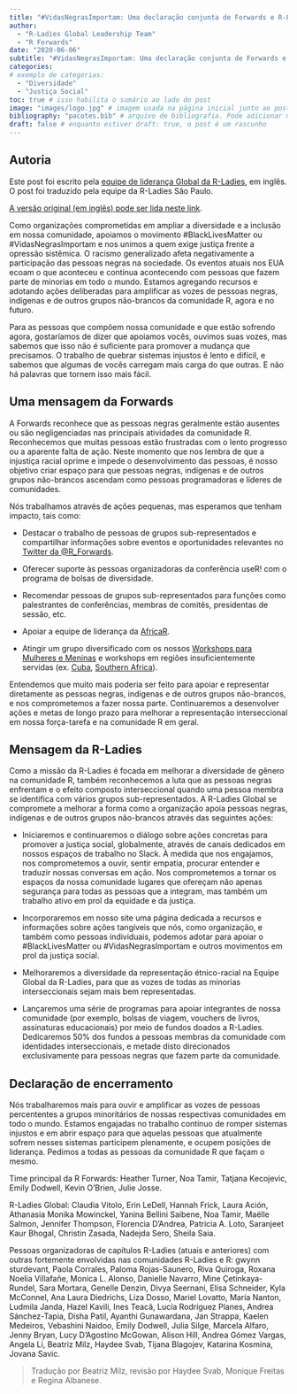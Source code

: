 ```yaml
---
title: "#VidasNegrasImportam: Uma declaração conjunta de Forwards e R-Ladies"
author: 
  - "R-Ladies Global Leadership Team"
  - "R Forwards"
date: "2020-06-06"
subtitle: "#VidasNegrasImportam: Uma declaração conjunta de Forwards e R-Ladies"
categories: 
# exemplo de categorias:
  - "Diversidade"
  - "Justiça Social"
toc: true # isso habilita o sumário ao lado do post
image: "images/logo.jpg" # imagem usada na página inicial junto ao post
bibliography: "pacotes.bib" # arquivo de bibliografia. Pode adicionar mais arquivos!
draft: false # enquanto estiver draft: true, o post é um rascunho
---
```


::: {.callout-note collapse="false"}
## Autoria

Este post foi escrito pela [equipe de liderança Global da R-Ladies](https://www.rladies.org/), em inglês. O post foi traduzido pela equipe da R-Ladies São Paulo.

[A versão original (em inglês) pode ser lida neste link](https://www.rladies.org/news/2020-06-06-blm/).
:::

Como organizações comprometidas em ampliar a diversidade e a inclusão em nossa comunidade, apoiamos o movimento #BlackLivesMatter ou #VidasNegrasImportam e nos unimos a quem exige justiça frente a opressão sistêmica. O racismo generalizado afeta negativamente a participação das pessoas negras na sociedade. Os eventos atuais nos EUA ecoam o que aconteceu e continua acontecendo com pessoas que fazem parte de minorias em todo o mundo. Estamos agregando recursos e adotando ações deliberadas para amplificar as vozes de pessoas negras, indígenas e de outros grupos não-brancos da comunidade R, agora e no futuro.

Para as pessoas que compõem nossa comunidade e que estão sofrendo agora, gostaríamos de dizer que apoiamos vocês, ouvimos suas vozes, mas sabemos que isso não é suficiente para promover a mudança que precisamos. O trabalho de quebrar sistemas injustos é lento e difícil, e sabemos que algumas de vocês carregam mais carga do que outras. E não há palavras que tornem isso mais fácil.

## Uma mensagem da Forwards

A Forwards reconhece que as pessoas negras geralmente estão ausentes ou são negligenciadas nas principais atividades da comunidade R. Reconhecemos que muitas pessoas estão frustradas com o lento progresso ou a aparente falta de ação. Neste momento que nos lembra de que a injustiça racial oprime e impede o desenvolvimento das pessoas, é nosso objetivo criar espaço para que pessoas negras, indígenas e de outros grupos não-brancos ascendam como pessoas programadoras e líderes de comunidades.

Nós trabalhamos através de ações pequenas, mas esperamos que tenham impacto, tais como:

* Destacar o trabalho de pessoas de grupos sub-representados e compartilhar informações sobre eventos e oportunidades relevantes no [Twitter da \@R_Forwards](https://twitter.com/r_forwards).

* Oferecer suporte às pessoas organizadoras da conferência useR! com o programa de bolsas de diversidade.

* Recomendar pessoas de grupos sub-representados para funções como palestrantes de conferências, membras de comitês, presidentas de sessão, etc.

* Apoiar a equipe de liderança da [AfricaR](https://africa-r.org/).

* Atingir um grupo diversificado com os nossos [Workshops para Mulheres e Meninas](https://forwards.github.io/blog/2019/09/22/workshops-for-women-and-girls/) e workshops em regiões insuficientemente servidas (ex. [Cuba](https://forwards.github.io/blog/2018/07/07/havanar/), [Southern Africa](https://forwards.github.io/blog/2020/05/25/southern-africa-project-2020/)).

Entendemos que muito mais poderia ser feito para apoiar e representar diretamente as pessoas negras, indígenas e de outros grupos não-brancos, e nos comprometemos a fazer nossa parte. Continuaremos a desenvolver ações e metas de longo prazo para melhorar a representação interseccional em nossa força-tarefa e na comunidade R em geral.

## Mensagem da R-Ladies

Como a missão da R-Ladies é focada em melhorar a diversidade de gênero na comunidade R, também reconhecemos a luta que as pessoas negras enfrentam e o efeito composto interseccional quando uma pessoa membra se identifica com vários grupos sub-representados. A R-Ladies Global se compromete a melhorar a forma como a organização apoia pessoas negras, indígenas e de outros grupos não-brancos através das seguintes ações:


* Iniciaremos e continuaremos o diálogo sobre ações concretas para promover a justiça social, globalmente, através de canais dedicados em nossos espaços de trabalho no Slack. À medida que nos engajamos, nos comprometemos a ouvir, sentir empatia, procurar entender e traduzir nossas conversas em ação. Nos comprometemos a tornar os espaços da nossa comunidade lugares que ofereçam não apenas segurança para todas as pessoas que a integram, mas também um trabalho ativo em prol da equidade e da justiça.

* Incorporaremos em nosso site uma página dedicada a recursos e informações sobre ações tangíveis que nós, como organização, e também como pessoas individuais, podemos adotar para apoiar o #BlackLivesMatter ou #VidasNegrasImportam e outros movimentos em prol da justiça social.

* Melhoraremos a diversidade da representação étnico-racial na Equipe Global da R-Ladies, para que as vozes de todas as minorias interseccionais sejam mais bem representadas. 

* Lançaremos uma série de programas para apoiar integrantes de nossa comunidade (por exemplo, bolsas de viagem, vouchers de livros, assinaturas educacionais) por meio de fundos doados a R-Ladies. Dedicaremos 50% dos fundos a pessoas membras da comunidade com identidades interseccionais, e metade disto direcionados exclusivamente para pessoas negras que fazem parte da comunidade.

## Declaração de encerramento


Nós trabalharemos mais para ouvir e amplificar as vozes de pessoas percententes a grupos minoritários de nossas respectivas comunidades em todo o mundo. Estamos engajadas no trabalho contínuo de romper sistemas injustos e em abrir espaço para que aquelas pessoas que atualmente sofrem nesses sistemas participem plenamente, e ocupem posições de liderança. Pedimos a todas as pessoas da comunidade R que façam o mesmo.


Time principal da R Forwards: Heather Turner, Noa Tamir, Tatjana Kecojevic, Emily Dodwell, Kevin O’Brien, Julie Josse.

R-Ladies Global: Claudia Vitolo, Erin LeDell, Hannah Frick, Laura Ación, Athanasia Monika Mowinckel, Yanina Bellini Saibene, Noa Tamir, Maëlle Salmon, Jennifer Thompson, Florencia D’Andrea, Patricia A. Loto, Saranjeet Kaur Bhogal, Christin Zasada, Nadejda Sero, Sheila Saia.

Pessoas organizadoras de capítulos R-Ladies (atuais e anteriores) com outras fortemente envolvidas nas comunidades R-Ladies e R: gwynn sturdevant, Paola Corrales, Paloma Rojas-Saunero, Riva Quiroga, Roxana Noelia Villafañe, Monica L. Alonso, Danielle Navarro, Mine Çetinkaya-Rundel, Sara Mortara, Genelle Denzin, Divya Seernani, Elisa Schneider, Kyla McConnel, Ana Laura Diedrichs, Liza Dosso, Mariel Lovatto, María Nanton, Ludmila Janda, Hazel Kavili, Ines Teacã, Lucía Rodríguez Planes, Andrea Sánchez-Tapia, Disha Patil, Ayanthi Gunawardana, Jan Strappa, Kaelen Medeiros, Vebashini Naidoo, Emily Dodwell, Julia Silge, Marcela Alfaro, Jenny Bryan, Lucy D’Agostino McGowan, Alison Hill, Andrea Gómez Vargas, Angela Li, Beatriz Milz, Haydee Svab, Tijana Blagojev, Katarina Kosmina, Jovana Savic.



> Tradução por Beatriz Milz, revisão por Haydee Svab, Monique Freitas e Regina Albanese.

